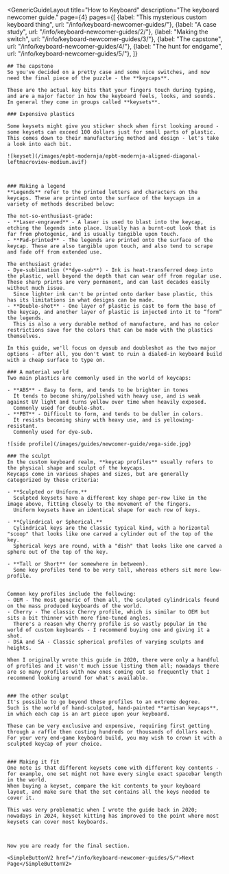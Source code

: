 ---
---


<GenericGuideLayout 
	title="How to Keyboard"
  description="The keyboard newcomer guide."
  page={4}
  pages={[
    {label: "This mysterious custom keyboard thing", url: "/info/keyboard-newcomer-guides/"},
    {label: "A case study", url: "/info/keyboard-newcomer-guides/2/"},
    {label: "Making the switch", url: "/info/keyboard-newcomer-guides/3/"},
    {label: "The capstone", url: "/info/keyboard-newcomer-guides/4/"},
    {label: "The hunt for endgame", url: "/info/keyboard-newcomer-guides/5/"},
  ]}
>

  <AltMarkdownRenderer>
    
    ## The capstone
    So you've decided on a pretty case and some nice switches, and now need the final piece of the puzzle - the **keycaps**.  

    These are the actual key bits that your fingers touch during typing, and are a major factor in how the keyboard feels, looks, and sounds. 
    In general they come in groups called **keysets**.

    ### Expensive plastics

    Some keysets might give you sticker shock when first looking around - some keysets can exceed 100 dollars just for small parts of plastic.  
    This comes down to their manufacturing method and design - let's take a look into each bit.

    ![keyset](/images/epbt-modernja/epbt-modernja-aligned-diagonal-leftmacroview-medium.avif)

    

    ### Making a legend
    **Legends** refer to the printed letters and characters on the keycaps. These are printed onto the surface of the keycaps in a variety of methods described below:

    The not-so-enthusiast-grade:
    - **Laser-engraved** - A laser is used to blast into the keycap, etching the legends into place. Usually has a burnt-out look that is far from photogenic, and is usually tangible upon touch.
    - **Pad-printed** - The legends are printed onto the surface of the keycap. These are also tangible upon touch, and also tend to scrape and fade off from extended use.
    
    The enthusiast grade:
    - Dye-sublimation (**dye-sub**) - Ink is heat-transferred deep into the plastic, well beyond the depth that can wear off from regular use. These sharp prints are very permanent, and can last decades easily without much issue.  
      Since lighter ink can't be printed onto darker base plastic, this has its limitations in what designs can be made.  
    - **Double-shot** - One layer of plastic is cast to form the base of the keycap, and another layer of plastic is injected into it to “form” the legends.  
      This is also a very durable method of manufacture, and has no color restrictions save for the colors that can be made with the plastics themselves.
    
    In this guide, we'll focus on dyesub and doubleshot as the two major options - after all, you don't want to ruin a dialed-in keyboard build with a cheap surface to type on.  

    ### A material world
    Two main plastics are commonly used in the world of keycaps: 

    - **ABS** - Easy to form, and tends to be brighter in tones
      It tends to become shiny/polished with heavy use, and is weak against UV light and turns yellow over time when heavily exposed.  
      Commonly used for double-shot.
    - **PBT** - Difficult to form, and tends to be duller in colors.
      It resists becoming shiny with heavy use, and is yellowing-resistant.
      Commonly used for dye-sub.

    ![side profile](/images/guides/newcomer-guide/vega-side.jpg)

    ### The sculpt
    In the custom keyboard realm, **keycap profiles** usually refers to the physical shape and sculpt of the keycaps.  
    Keycaps come in various shapes and sizes, but are generally categorized by these criteria:

    - **Sculpted or Uniform.**  
      Sculpted keysets have a different key shape per-row like in the image above, fitting closely to the movement of the fingers.  
      Uniform keysets have an identical shape for each row of keys.  

    - **Cylindrical or Spherical.**  
      Cylindrical keys are the classic typical kind, with a horizontal "scoop" that looks like one carved a cylinder out of the top of the key.
      Spherical keys are round, with a "dish" that looks like one carved a sphere out of the top of the key.

    - **Tall or Short** (or somewhere in between).  
      Some key profiles tend to be very tall, whereas others sit more low-profile.
      

    Common key profiles include the following:
    - OEM - The most generic of them all, the sculpted cylindricals found on the mass produced keyboards of the world.
    - Cherry - The classic Cherry profile, which is similar to OEM but sits a bit thinner with more fine-tuned angles.
      There's a reason why Cherry profile is so vastly popular in the world of custom keyboards - I recommend buying one and giving it a shot.  
    - DSA and SA - Classic spherical profiles of varying sculpts and heights.  

    When I originally wrote this guide in 2020, there were only a handful of profiles and it wasn't much issue listing them all; nowadays there are so many profiles with new ones coming out so frequently that I recommend looking around for what's available.  


    ### The other sculpt
    It's possible to go beyond these profiles to an extreme degree.  
    Such is the world of hand-sculpted, hand-painted **artisan keycaps**, in which each cap is an art piece upon your keyboard.  
    
    These can be very exclusive and expensive, requiring first getting through a raffle then costing hundreds or thousands of dollars each.  
    For your very end-game keyboard build, you may wish to crown it with a sculpted keycap of your choice.

    
    ### Making it fit
    One note is that different keysets come with different key contents - for example, one set might not have every single exact spacebar length in the world.  
    When buying a keyset, compare the kit contents to your keyboard layout, and make sure that the set contains all the keys needed to cover it.  
    
    This was very problematic when I wrote the guide back in 2020; nowadays in 2024, keyset kitting has improved to the point where most keysets can cover most keyboards.  

    

    Now you are ready for the final section.

    <SimpleButtonV2 href="/info/keyboard-newcomer-guides/5/">Next Page</SimpleButtonV2>
    
    
  </AltMarkdownRenderer>
			
</GenericGuideLayout>


